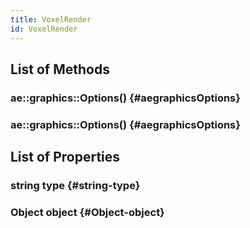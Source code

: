 ```yaml
---
title: VoxelRender
id: VoxelRender
---
```


## List of Methods

### ae::graphics::Options() {#aegraphicsOptions}

### ae::graphics::Options() {#aegraphicsOptions}

## List of Properties

### string type {#string-type}

### Object object {#Object-object}

